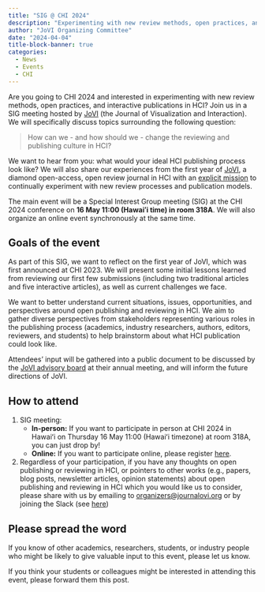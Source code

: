 ```yaml
---
title: "SIG @ CHI 2024"
description: "Experimenting with new review methods, open practices, and interactive publications in HCI"
author: "JoVI Organizing Committee"
date: "2024-04-04"
title-block-banner: true
categories:
  - News
  - Events
  - CHI
---
```


Are you going to CHI 2024 and interested in experimenting with new review methods, open practices, and interactive publications in HCI? Join us in a SIG meeting hosted by [JoVI](https://www.journalovi.org/) (the Journal of Visualization and Interaction).  We will specifically discuss topics surrounding the following question:

> How can we - and how should we - change the reviewing and publishing culture in HCI?

We want to hear from you: what would your ideal HCI publishing process look like? We will also share our experiences from the first year of [JoVI](https://www.journalovi.org/),  a diamond open-access, open review journal in HCI with an [explicit mission](https://www.journalovi.org/#ambitions) to continually experiment with new review processes and publication models.

The main event will be a Special Interest Group meeting (SIG) at the CHI 2024 conference on **16 May 11:00 (Hawaiʻi time) in room 318A**. We will also organize an online event synchronously at the same time.

## Goals of the event

As part of this SIG, we want to reflect on the first year of JoVI, which was first announced at CHI 2023. We will present some initial lessons learned from reviewing our first few submissions (including two traditional articles and five interactive articles), as well as current challenges we face.

We want to better understand current situations, issues, opportunities, and perspectives around open publishing and reviewing in HCI. We aim to gather diverse perspectives from stakeholders representing various roles in the publishing process (academics, industry researchers, authors, editors, reviewers, and students) to help brainstorm about what HCI publication could look like. 

Attendees' input will be gathered into a public document to be discussed by the [JoVI advisory board](https://www.journalovi.org/people.html#advisory-board) at their annual meeting, and will inform the future directions of JoVI.

## How to attend

1. SIG meeting:
   - **In-person:** If you want to participate in person at CHI 2024 in Hawaiʻi on Thursday 16 May 11:00 (Hawaiʻi timezone) at room 318A, you can just drop by!
   - **Online:** If you want to participate online, please register [here](https://uzh.zoom.us/meeting/register/u5EofuqqqjguHdLL5ecILlw-R7bNZq5Awthj).

2. Regardless of your participation, if you have any thoughts on open publishing or reviewing in HCI, or pointers to other works (e.g., papers, blog posts, newsletter articles, opinion statements) about open publishing and reviewing in HCI which you would like us to consider, please share with us by emailing to [organizers@journalovi.org](mailto:organizers@journalovi.org) or by joining the Slack (see [here](https://www.journalovi.org/news.html))

## Please spread the word

If you know of other academics, researchers, students, or industry people who might be likely to give valuable input to this event, please let us know.

If you think your students or colleagues might be interested in attending this event, please forward them this post.
